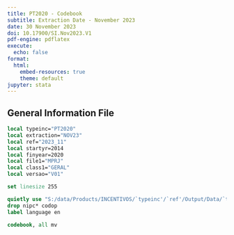 ```yaml
---
title: PT2020 - Codebook
subtitle: Extraction Date - November 2023
date: 30 November 2023
doi: 10.17900/SI.Nov2023.V1
pdf-engine: pdflatex
execute:
  echo: false
format:
  html:
    embed-resources: true
    theme: default
jupyter: stata
---
```


## General Information File

```stata
local typeinc="PT2020"
local extraction="NOV23"
local ref="2023_11"
local startyr=2014
local finyear=2020
local file1="MPRJ"
local class1="GERAL"
local versao="V01"

set linesize 255
```

```stata
quietly use "S:/data/Products/INCENTIVOS/`typeinc'/`ref'/Output/Data/`typeinc'_I_`file1'_`startyr'`finyear'_`extraction'_`class1'_`versao'.dta", clear
drop nipc* codop
label language en
```

```stata
codebook, all mv
```


